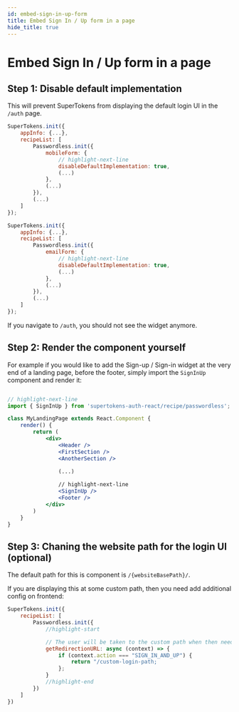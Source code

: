 ```yaml
---
id: embed-sign-in-up-form
title: Embed Sign In / Up form in a page
hide_title: true
---
```



# Embed Sign In / Up form in a page 

## Step 1: Disable default implementation

This will prevent SuperTokens from displaying the default login UI in the `/auth` page.

<PasswordlessFrontendForm>

<FrontendSDKTabs>
<TabItem value="reactjs">
<ConditionalSection conditions={{ contactMethod: "PHONE"}}>

```jsx
SuperTokens.init({
    appInfo: {...},
    recipeList: [
        Passwordless.init({
            mobileForm: {
                // highlight-next-line
                disableDefaultImplementation: true,
                (...)
            },
            (...)
        }),
        (...)
    ]
});
```

</ConditionalSection>
<ConditionalSection conditions={{ contactMethod: "EMAIL"}}>

```jsx
SuperTokens.init({
    appInfo: {...},
    recipeList: [
        Passwordless.init({
            emailForm: {
                // highlight-next-line
                disableDefaultImplementation: true,
                (...)
            },
            (...)
        }),
        (...)
    ]
});
```

</ConditionalSection>
</TabItem>
</FrontendSDKTabs>
</PasswordlessFrontendForm>

If you navigate to `/auth`, you should not see the widget anymore.

## Step 2: Render the component yourself

For example if you would like to add the Sign-up / Sign-in widget at the very end of a landing page, before the footer, simply import the `SignInUp` component and render it:

<FrontendSDKTabs>
<TabItem value="reactjs">

```jsx

// highlight-next-line
import { SignInUp } from 'supertokens-auth-react/recipe/passwordless'; 

class MyLandingPage extends React.Component {
    render() {
        return (
            <div>
                <Header />
                <FirstSection />
                <AnotherSection />

                (...)
                
                // highlight-next-line
                <SignInUp />
                <Footer />
            </div>
        )
    }
}
```
</TabItem>
</FrontendSDKTabs>

## Step 3: Chaning the website path for the login UI (optional)

The default path for this is component is `/{websiteBasePath}/`.

If you are displaying this at some custom path, then you need add additional config on frontend:

<FrontendSDKTabs>
<TabItem value="reactjs">

```jsx
SuperTokens.init({
    recipeList: [
        Passwordless.init({
            //highlight-start

            // The user will be taken to the custom path when then need to login.
            getRedirectionURL: async (context) => {
                if (context.action === "SIGN_IN_AND_UP") {
                    return "/custom-login-path;
                };
            }
            //highlight-end
        })
    ]
})
```
</TabItem>
</FrontendSDKTabs>